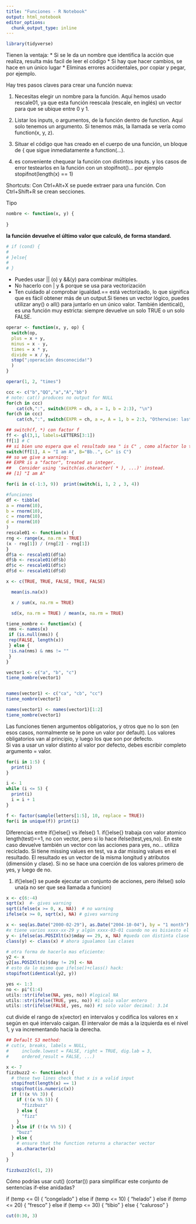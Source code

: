 ```yaml
---
title: "Funciones - R Notebook"
output: html_notebook
editor_options: 
  chunk_output_type: inline
---
```


```r
library(tidyverse)
```

Tienen la ventaja:
* Si se le da un nombre que identifica la acción que realiza, resulta más facil de leer el código
* Si hay que hacer cambios, se hace en un único lugar
* Eliminas errores accidentales, por copiar y pegar, por ejemplo.

Hay tres pasos claves para crear una función nueva:

1. Necesitas elegir un nombre para la función. Aquí hemos usado rescale01, ya que esta función reescala (rescale, en inglés) un vector para que se ubique entre 0 y 1.

1. Listar los inputs, o argumentos, de la función dentro de function. Aquí solo tenemos un argumento. Si tenemos más, la llamada se vería como function(x, y, z).

1. Situar el código que has creado en el cuerpo de una función, un bloque de { que sigue inmediatamente a function(...).

1. es conveniente chequear la función con distintos inputs. y los casos de error testearlos en la función con un stopifnot()... por ejemplo stopifnot(length(x) == 1)


Shortcuts: 
Con Ctrl+Alt+X se puede extraer para una función.
Con Ctrl+Shift+R se crean secciones.

Tipo 
```r
nombre <- function(x, y) {
  
}
```
**la función devuelve el último valor que calculó, de forma standard.**


```r
# if (cond) {
#   
# }else{
#   
# }
```

* Puedes usar || (o) y &&(y) para combinar múltiples. 
* No hacerlo con | y & porque se usa para vectorización
* Ten cuidado al comprobar igualdad.== está vectorizado, lo que significa que es fácil obtener más de un output.Si tienes un vector lógico, puedes utilizar any() o all() para juntarlo en un único valor. También identical(),  es una función muy estricta: siempre devuelve un solo TRUE o un solo FALSE.


```r
operar <- function(x, y, op) {
  switch(op,
  plus = x + y,
  minus = x - y,
  times = x * y,
  divide = x / y,
  stop("¡operación desconocida!")
  )
}

operar(1, 2, "times")
```
```r
ccc <- c("b","QQ","a","A","bb")
# note: cat() produces no output for NULL
for(ch in ccc)
    cat(ch,":", switch(EXPR = ch, a = 1, b = 2:3), "\n")
for(ch in ccc)
    cat(ch,":", switch(EXPR = ch, a =, A = 1, b = 2:3, "Otherwise: last"),"\n")
```
```r
## switch(f, *) con factor f
ff <- gl(3,1, labels=LETTERS[3:1])
ff[1] # C
## si bien uno espera que el resultado sea " is C" , como alfactor lo trata como entero... lo toma 1 (que es el nivel de "C")
switch(ff[1], A = "I am A", B="Bb..", C=" is C")
## so we give a warning:
## EXPR is a "factor", treated as integer.
##   Consider using 'switch(as.character( * ), ...)' instead.
## [1] "I am A"
```
```r
for(i in c(-1:3, 9))  print(switch(i, 1, 2 , 3, 4))

```


```r
#funciones
df <- tibble(
a = rnorm(10),
b = rnorm(10),
c = rnorm(10),
d = rnorm(10)
)
rescale01 <- function(x) {
rng <- range(x, na.rm = TRUE)
(x - rng[1]) / (rng[2] - rng[1])
}
df$a <- rescale01(df$a)
df$b <- rescale01(df$b)
df$c <- rescale01(df$c)
df$d <- rescale01(df$d)
```

```r
x <- c(TRUE, TRUE, FALSE, TRUE, FALSE)

  mean(is.na(x))

  x / sum(x, na.rm = TRUE)

  sd(x, na.rm = TRUE) / mean(x, na.rm = TRUE)

```


```r
tiene_nombre <- function(x) {
 nms <- names(x)
 if (is.null(nms)) {
 rep(FALSE, length(x))
 } else {
 !is.na(nms) & nms != ""
 }
}
```

```r
vector1 <- c("a", "b", "c")
tiene_nombre(vector1)


names(vector1) <- c("ca", "cb", "cc")
tiene_nombre(vector1)

names(vector1) <- names(vector1)[1:2]
tiene_nombre(vector1)
```


Las funciones tienen argumentos obligatorios, y otros que no lo son (en esos casos, normalmente se le pone un valor por default). Los valores obligatorios van al principio, y luego los que son por defecto.  
Si vas a usar un valor distinto al valor por defecto, debes escribir completo argumento = valor.

```r

for(i in 1:5) {
  print(i)
}

i <- 1
while (i <= 5) {
  print(i)
  i = i + 1
}

f <- factor(sample(letters[1:5], 10, replace = TRUE))
for(i in unique(f)) print(i)
```

Diferencias entre if{}else{} vs ifelse()
1. if{}else{} trabaja con valor atomico length(test)==1, no con vector, pero si lo hace ifelse(test,yes,no). En este caso devuelve también un vector con las acciones para yes, no... utiliza reciclado. Si tiene missing values en test, va a dar missing values en el resultado. El resultado es un vector de la misma longitud y atributos (dimensión y clase). Si no se hace una coerción de los valores primero de yes, y luego de no.

1. if{}else{} se puede ejecutar un conjunto de acciones, pero ifelse() solo una(a no ser que sea llamada a funcion)

```r

x <- c(6:-4)
sqrt(x)  #- gives warning
sqrt(ifelse(x >= 0, x, NA))  # no warning
ifelse(x >= 0, sqrt(x), NA) # gives warning  
```

```r
x <- seq(as.Date("2000-02-29"), as.Date("2004-10-04"), by = "1 month")
#x tiene varios xxxx-xx-29 y algún xxxx-03-01 cuando no es bisiesto el año
y <- ifelse(as.POSIXlt(x)$mday == 29, x, NA) #queda con distinta clase
class(y) <- class(x) # ahora igualamos las clases

# otra forma de hacerlo mas eficiente:
y2 <- x
y2[as.POSIXlt(x)$day != 29] <- NA
# esto da lo mismo que ifelse()+class() hack:
stopifnot(identical(y2, y))
```
 
```r
yes <- 1:3
no <- pi^(1:4)
utils::str(ifelse(NA, yes, no)) #logical NA
utils::str(ifelse(TRUE, yes, no)) #1 solo valor entero
utils::str(ifelse(FALSE, yes, no)) #1 solo valor decimal: 3.14
```

cut divide el rango de x(vector) en intervalos y codifica los valores en x según en qué intervalo caigan. El intervalor de más a la izquierda es el nivel 1, y va incrementando hacia la derecha. 

```r
## Default S3 method:
# cut(x, breaks, labels = NULL,
#     include.lowest = FALSE, right = TRUE, dig.lab = 3,
#     ordered_result = FALSE, ...)
```

```r
x <- 7
fizzbuzz2 <- function(x) {
  # these two lines check that x is a valid input
  stopifnot(length(x) == 1)
  stopifnot(is.numeric(x))
  if (!(x %% 3)) {
    if (!(x %% 5)) {
      "fizzbuzz"
    } else {
      "fizz"
    }
  } else if (!(x %% 5)) {
    "buzz"
  } else {
    # ensure that the function returns a character vector
    as.character(x)
  }
}

fizzbuzz2(c(1, 2))
```

Cómo podrías usar cut() (cortar()) para simplificar este conjunto de sentencias if-else anidadas?

if (temp <= 0) {
"congelado"
} else if (temp <= 10) {
"helado"
} else if (temp <= 20) {
"fresco"
} else if (temp <= 30) {
"tibio"
} else {
"caluroso"
}

```r
cut(0:30, 3)
```

